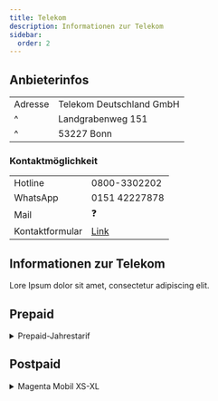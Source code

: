 ```yaml
---
title: Telekom
description: Informationen zur Telekom
sidebar:
  order: 2
---
```


## Anbieterinfos

|         |                          |
| :------ | :----------------------- |
| Adresse | Telekom Deutschland GmbH |
| ^       | Landgrabenweg 151        |
| ^       | 53227 Bonn               |

### Kontaktmöglichkeit

|                 |                                        |
| :-------------- | :------------------------------------- |
| Hotline         | 0800-3302202                           |
| WhatsApp        | 0151 42227878                          |
| Mail            | :question:                             |
| Kontaktformular | [Link](https://www.telekom.de/kontakt) |

## Informationen zur Telekom

Lore Ipsum dolor sit amet, consectetur adipiscing elit.

## Prepaid

<details>
  <summary>Prepaid-Jahrestarif</summary>
  Lore Ipsum dolor sit amet, consectetur adipiscing elit.
</details>

## Postpaid

<details>
  <summary>Magenta Mobil XS-XL</summary>
    Lore Ipsum dolor sit amet, consectetur adipiscing elit.

</details>
